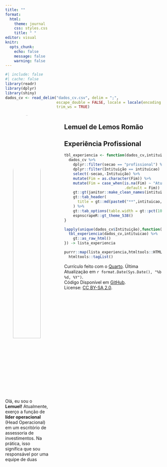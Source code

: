 ```yaml
---
title: ""
format: 
  html:
    theme: journal
    css: styles.css
    title: " "
editor: visual
knitr:
  opts_chunk: 
    echo: false
    message: false
    warning: false
---
```


```r
#| include: false
#| cache: false
library(readr)
library(dplyr)
library(shiny)
dados_cv <- read_delim("dados_cv.csv", delim = ";", 
                       escape_double = FALSE, locale = locale(encoding = "WINDOWS-1252"), 
                       trim_ws = TRUE)
```

::: columns
::: {#sidebar .column width="30%"}
<center><a href='https://www.linkedin.com/in/lemuelemos/' target='_blank'> ![](https://avatars.githubusercontent.com/u/17839354?v=4){width="80%" style="border-radius: 50%; padding-top: 5px;"}</center>

</a>

<center><span style="font-size: 1.5em;"> <a href='https://wa.me/55849812305109' target='_blank'><i class="fa-brands fa-whatsapp"></i></a> <a href='https://github.com/lemuelemos' target='_blank'><i class="fa-brands fa-github"></i></a> <a href='mailto:lemuelemos@gmail.com'><i class="fa fa-envelope"></i></a> <a href='https://www.linkedin.com/in/lemuelemos/' target='_blank'><i class="fa-brands fa-linkedin-in"></i></a></center>

</span> Olá, eu sou o **Lemuel!** Atualmente, exerço a função de **líder operacional** (Head Operacional) em um escritório de assessoria de investimentos. Na prática, isso significa que sou responsável por uma equipe de duas pessoas no **backoffice** e encarregado de gerenciar os dados, desde o [ETL]{style="text-decoration: underline;"} até o processo de transformar números em [relatórios]{style="text-decoration: underline;"} nos mais diversos [formatos]{style="text-decoration: underline;"}. Se precisar de alguém para dar um toque de criatividade nos dados e se tornar seu **faxineiro de dados (data janitor)**, estou aqui!

### Idiomas

**Portuguese:** Nativo <br> **English:** Proficiente

### Linguagens e Ferramentas

<i class="fab fa-r-project"></i> `R / tidyverse / Shiny / Plumber / RMarkdown / Quarto` <br> <i class="fab fa-github"></i> `GitHub` <br> <i class="fab fa-python"></i> `Python / Selenium / Pandas / Streamlit` <br> <i class="fab fa-aws"></i> `AWS` <br>

### Formação Acadêmica

\-**Ciências Econômicas** <br> Local: **UFRN 2010 - 2015** <br> -**Mestrado Economia** <br> Local: **UFRN 2016 - 2017** <br> -**Doutorado Finanças** <br> Local: **UFRN 2018 - 2023**
:::

::: {.column width="2%"}
:::

::: {.column width="68%"}
<!-- Functions -->

<!-- Main content -->

## **Lemuel de Lemos Romão**

## <i class="fa-solid fa-suitcase"></i> Experiência Profissional

```r

tbl_experiencia <- function(dados_cv,intituicao){
  dados_cv %>%
    dplyr::filter(secao == "profissional") %>%
    dplyr::filter(Intituição == intituicao) %>%
    select(-secao,-Intituição) %>%
    mutate(Fim = as.character(Fim)) %>% 
    mutate(Fim = case_when(is.na(Fim) ~ "Atual",
                           .default = Fim)) %>% 
    gt::gt(janitor::make_clean_names(intituicao)) %>%
    gt::tab_header(
      title = gt::md(paste0("**",intituicao,"**"))
    ) %>% 
    gt::tab_options(table.width = gt::pct(100)) %>% 
    espnscrapeR::gt_theme_538()
}

lapply(unique(dados_cv$Intituição),function(intituicao){
  tbl_experiencia(dados_cv,intituicao) %>% 
    gt::as_raw_html()
}) -> lista_experiencia

purrr::map(lista_experiencia,htmltools::HTML) %>% 
  htmltools::tagList()


```

<p class="small">

Currículo feito com o [Quarto](https://quarto.org/). Última Atualização em `r format.Date(Sys.Date(), "%b %d, %Y")`. <br> Código Disponível em <i class="fa-brands fa-github"></i> [GitHub](https://github.com/lemuelemos/cv/blob/main/index.qmd). <br> License: [CC BY-SA 2.0](https://creativecommons.org/licenses/by-sa/2.0/).

</p>
:::
:::

```{=html}
<script src="https://kit.fontawesome.com/2794920b14.js" crossorigin="anonymous"></script>
```
